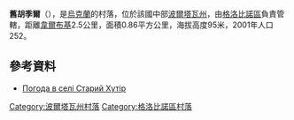 {{coord|49|26|27|N|33|12|54|E|scale:100000_region:UA|display=title}}

'''舊胡季爾'''（{{lang-uk|Старий Хутір}}），是[[烏克蘭|烏克蘭]]的村落，位於該國中部[[波爾塔瓦州|波爾塔瓦州]]，由[[格洛比諾區|格洛比諾區]]負責管轄，距離[[韋爾布基_(謝梅尼夫卡區)|韋爾布基]]2.5公里，面積0.86平方公里，海拔高度95米，2001年人口252。

==參考資料==
* [http://weather.in.ua/ua/poltavskaja/24964 Погода в селі Старий Хутір] {{Wayback|url=http://weather.in.ua/ua/poltavskaja/24964 |date=20111220024234 }}

{{DEFAULTSORT:Старий Хутір}}
[[Category:波爾塔瓦州村落|Category:波爾塔瓦州村落]]
[[Category:格洛比諾區村落|Category:格洛比諾區村落]]


{{Poltava-geo-stub}}